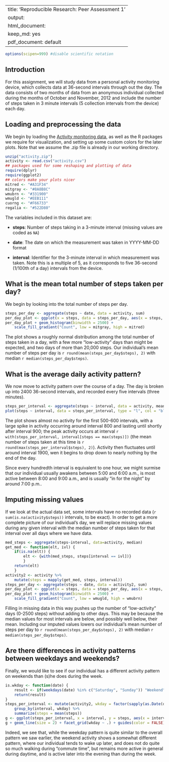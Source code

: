 
---
title: 'Reproducible Research: Peer Assessment 1'
output:
  html_document:
    keep_md: yes
  pdf_document: default
---
```r
options(scipen=999) #disable scientific notation
```
## Introduction

For this assignment, we will study data from a personal activity monitoring
device, which collects data at 36-second intervals through out the
day. The data consists of two months of data from an anonymous
individual collected during the months of October and November, 2012
and include the number of steps taken in 3 minute intervals (5 collection intervals from the device) each day.

## Loading and preprocessing the data
We begin by loading the [Activity monitoring data](https://d396qusza40orc.cloudfront.net/repdata%2Fdata%2Factivity.zip), as well as the R packages we require for visualization, and setting up some custom colors for the later plots. Note that we assume the .zip file is already in our working directory.

```r
unzip("activity.zip")
activity <- read.csv("activity.csv")
## packages used for some reshaping and plotting of data
require(dplyr)
require(ggplot2)
## colors make your plots nicer
mitred <- "#A31F34"
mitgray <- "#8A8B8C"
wmubrn <- "#331900"
wmugld <- "#EEB111"
cuorng <- "#F66733"
regalia <- "#522D80"
```

The variables included in this dataset are:

* **steps**: Number of steps taking in a 3-minute interval (missing
    values are coded as `NA`)

* **date**: The date on which the measurement was taken in YYYY-MM-DD
    format

* **interval**: Identifier for the 3-minute interval in which
    measurement was taken. Note this is a multiple of 5, as it corresponds to five 36-second (1/100th of a day) intervals from the device.
    
## What is the mean total number of steps taken per day?

We begin by looking into the total number of steps per day. 

```r
steps_per_day <- aggregate(steps ~ date, data = activity, sum)
per_day_plot <- ggplot(x = steps, data = steps_per_day, aes(x = steps, fill = ..count..))
per_day_plot + geom_histogram(binwidth = 2500) + 
    scale_fill_gradient("Count", low = mitgray, high = mitred)

```

The plot shows a roughly normal distribution among the total number of steps taken in a day, with a few more "low-activity" days than might be expected, and two days of more than 20,000 steps. Our individual's mean number of steps per day is `r round(mean(steps_per_day$steps), 2)` with median `r median(steps_per_day$steps)`.

## What is the average daily activity pattern?

We now move to activity pattern over the course of a day. The day is broken up into 2400 36-second intervals, and recorded every five intervals (three minutes).

```r
steps_per_interval <- aggregate(steps ~ interval, data = activity, mean)
plot(steps ~ interval, data = steps_per_interval, type = "l", col = "blue")
```

The plot shows almost no activity for the first 500-600 intervals, with a large spike in activity occurring around interval 800 and lasting until shortly after interval 900; the peak activity occurs at interval `r with(steps_per_interval, interval[steps == max(steps)])` (the mean number of steps taken at this time is `r round(max(steps_per_interval$steps), 2)`). Activity then fluctuates until around interval 1900, wen it begins to drop down to nearly nothing by the end of the day.

Since every hundredth interval is equivalent to one hour, we might surmise that our individual usually awakens between 5:00 and 6:00 a.m., is most active between 8:00 and 9:00 a.m., and is usually "in for the night" by around 7:00 p.m..

## Imputing missing values
If we look at the actual data set, some intervals have no recorded data (`r sum(is.na(activity$steps))` intervals, to be exact). In order to get a more complete picture of our individual's day, we will replace missing values during any given interval with the median number of steps taken for that interval over all days where we have data.

```r
med_steps <- aggregate(steps~interval, data=activity, median)
get_med <- function(elt, ivl) {
    if(is.na(elt)) {
        elt <- {with(med_steps, steps[interval == ivl])}
        }
    return(elt)
    }
activity2 <- activity %>%
    mutate(steps = mapply(get_med, steps, interval))
steps_per_day <- aggregate(steps ~ date, data = activity2, sum)
per_day_plot <- ggplot(x = steps, data = steps_per_day, aes(x = steps, fill = ..count..))
per_day_plot + geom_histogram(binwidth = 2500) +
    scale_fill_gradient("Count", low = wmugld, high = wmubrn)
```

Filling in missing data in this way pushes up the number of "low-activity" days (0-2500 steps) without adding to other days. This may be because the median values for most intervals are below, and possibly well below, their mean. Including our imputed values lowers our individual's mean number of steps per day to `r round(mean(steps_per_day$steps), 2)` with median `r median(steps_per_day$steps)`.

## Are there differences in activity patterns between weekdays and weekends?
Finally, we would like to see if our individual has a different activity pattern on weekends than (s)he does during the week.

```r
is.wkday <- function(date) {
    result <- if(weekdays(date) %in% c("Saturday", "Sunday")) "Weekend" else "Weekday"
    return(result)
}
steps_per_interval <- mutate(activity2, wkday = factor(sapply(as.Date(date), is.wkday))) %>%
    group_by(interval, wkday) %>%
    summarize(steps = mean(steps))
g <- ggplot(steps_per_interval, x = interval, y = steps, aes(x = interval, y = steps, color = wkday))
g + geom_line(size = 2) + facet_grid(wkday ~ .) + guides(color = FALSE) + scale_color_manual(values = c(cuorng, regalia))
```

Indeed, we see that, while the weekday pattern is quite similar to the overall pattern we saw earlier, the weekend activity shows a somewhat different pattern, where our individual tends to wake up later, and does not do quite so much walking during "commute time", but remains more active in general during daytime, and is active later into the evening than during the week.